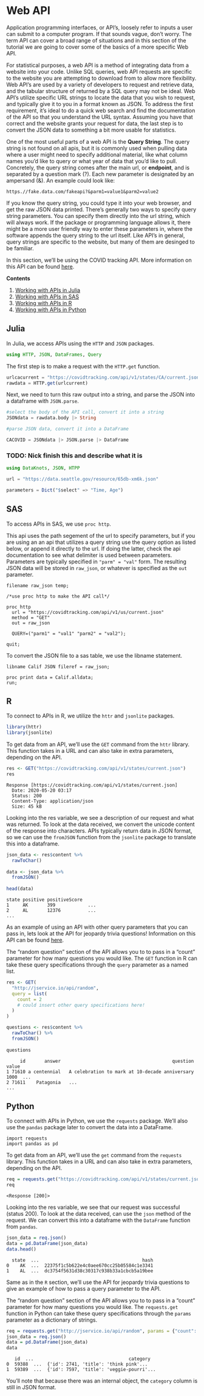 # Web API

Application programming interfaces, or API’s, loosely refer to inputs a user can submit to a computer program.  If that sounds vague, don’t worry. The term API can cover a broad range of situations and in this section of the tutorial we are going to cover some of the basics of a more specific Web API. 

For statistical purposes, a web API is a method of integrating data from a website into your code. Unlike SQL queries, web API requests are specific to the website you are attempting to download from to allow more flexibility. Web API’s are used by a variety of developers to request and retrieve data, and the tabular structure of returned by a SQL query may not be ideal. Web API’s utilize specific URL strings to locate the data that you wish to request, and typically give it to you in a format known as JSON. To address the first requirement, it’s ideal to do a quick web search and find the documentation of the API so that you understand the URL syntax. Assuming you have that correct and the website grants your request for data, the last step is to convert the JSON data to something a bit more usable for statistics. 

One of the most useful parts of a web API is the **Query String**.
The query string is not found on all apis, but it is commonly used when pulling data
where a user might need to specify additional material, like what column names you'd like
to query or what year of data that you'd like to pull. Concretely, the query string  comes after
the main url, or **endpoint**, and is separated by a question mark (?). Each new parameter is designated by 
an ampersand (&). An example could look like:

```
https.//fake.data.com/fakeapi?&parm1=value1&parm2=value2
```

If you know the query string, you could type it into your web browser, and get the raw JSON 
data printed. There's generally two ways to specify query string parameters. You can specify them
directly into the url string, which will always work. If the package or programming language allows it,
there might be a more user friendly way to enter these parameters in, where the software appends
the query string to the url itself. Like API's in general, query strings are specific to the website,
but many of them are desinged to be familiar.

In this section, we'll be using the COVID tracking API. More information on this API can be found [here](https://covidtracking.com/api).

**Contents**

1. [Working with APIs in Julia](#api_julia)
1. [Working with APIs in SAS](#api_sas)
1. [Working with APIs in R](#api_r)
1. [Working with APIs in Python](#api_python)


## Julia{#api_julia}

In Julia, we access APIs using the `HTTP` and `JSON` packages.

```julia
using HTTP, JSON, DataFrames, Query
```

The first step is to make a request with the `HTTP.get` function.

```julia
urlcacurrent = "https://covidtracking.com/api/v1/states/CA/current.json"
rawdata = HTTP.get(urlcurrent)
```

Next, we need to turn this raw output into a string, and parse the JSON into a dataframe with `JSON.parse`.

```julia
#select the body of the API call, convert it into a string
JSONdata = rawdata.body |> String

#parse JSON data, convert it into a DataFrame

CACOVID = JSONdata |> JSON.parse |> DataFrame
```

### TODO: Nick finish this and describe what it is
```julia
using DataKnots, JSON, HTPP 

url = "https://data.seattle.gov/resource/65db-xm6k.json"

parameters = Dict("$select" => "Time, Age")
```

## SAS{#api_sas}

To access APIs in SAS, we use `proc http`. 

This api uses the path segement of the url to specify parameters, but if you are using an an api that utilizes a query string use the query option as listed below, or append it directly to the url. If doing the latter, check the api documentation to see what delimiter is used between parameters. Parameters are typically specified in `"parm" = "val"` form. The resulting JSON data will be stored in `raw_json`, or whatever is specified as the `out` parameter. 

```sas
filename raw_json temp;

/*use proc http to make the API call*/

proc http
  url = "https://covidtracking.com/api/v1/us/current.json"
  method = "GET"
  out = raw_json

  QUERY=("parm1" = "val1" "parm2" = "val2");

quit;
```

To convert the JSON file to a sas table, we use the libname statement.

```sas
libname Calif JSON fileref = raw_json;

proc print data = Calif.alldata;
run;
```

## R{#api_r}

To connect to APIs in R, we utilize the `httr` and `jsonlite` packages.

```r
library(httr)
library(jsonlite)
```

To get data from an API, we'll use the `GET` command from the `httr` library. This function takes in a URL and can also take in extra parameters, depending on the API.

```r
res <- GET("https://covidtracking.com/api/v1/states/current.json")
res
```
```
Response [https://covidtracking.com/api/v1/states/current.json]
  Date: 2020-05-20 03:17
  Status: 200
  Content-Type: application/json
  Size: 45 kB
```

Looking into the res variable, we see a description of our request and what was returned. To look at the data received, we convert the unicode content of the response into characters. APIs typically return data in JSON format, so we can use the `fromJSON` function from the `jsonlite` package to translate this into a dataframe.

```r
json_data <- res$content %>% 
  rawToChar() 
  
data <- json_data %>% 
  fromJSON()
  
head(data)
```
```
state positive positiveScore
1     AK       399            ...
2     AL       12376          ...
...
```

As an example of using an API with other query parameters that you can pass in, lets look at the API for jeopardy trivia questions! Information on this API can be found [here](https://jservice.io/). 

The "random question" section of the API allows you to to pass in a "count" parameter for how many questions you would like. The `GET` function in R can take these query specifications through the `query` parameter as a named list. 

```r
res <- GET(
  "http://jservice.io/api/random",
  query = list(
    count = 2
    # could insert other query specifications here!
  )
)

questions <- res$content %>% 
  rawToChar() %>% 
  fromJSON()
  
questions
```

```
     id       answer                                         question value
1 71610 a centennial   A celebration to mark at 10-decade anniversary  1000  ...
2 71611    Patagonia   ...
...
``` 

## Python{#api_python}

To connect with APIs in Python, we use the `requests` package. We'll also use the `pandas` package later to convert the data into a DataFrame.

```
import requests
import pandas as pd
```

To get data from an API, we'll use the `get` command from the `requests` library. This function takes in a URL and can also take in extra parameters, depending on the API. 

```r
req = requests.get("https://covidtracking.com/api/v1/states/current.json")
req
```
```
<Response [200]>
```

Looking into the res variable, we see that our request was successful (status 200). To look at the data received, can use the `json` method of the request. We can convert this into a dataframe with the `DataFrame` function from `pandas`.

```r
json_data = req.json()
data = pd.DataFrame(json_data)
data.head()
```
```
  state  ...                                      hash
0    AK  ...  22375f1c5b622e4c0aee670cc25b05584c1e3341
1    AL  ...  dc3754f5631d38c30317c938b33a1cbcb5a19bee
```

Same as in the `R` section, we'll use the API for jeopardy trivia questions to give an example of how to pass a query parameter to the API.

The "random question" section of the API allows you to to pass in a "count" parameter for how many questions you would like. The `requests.get` function in Python can take these query specifications through the `params` parameter as a dictionary of strings.

```r
req = requests.get("http://jservice.io/api/random", params = {"count": "2"})
json_data = req.json()
data = pd.DataFrame(json_data)
data
```

```
   id  ...                                   category
0  59388  ...  {'id': 2741, 'title': 'think pink'...
1  59389  ...  {'id': 7597, 'title': 'veggie-pourri'...
```

You'll note that because there was an internal object, the `category` column is still in JSON format.